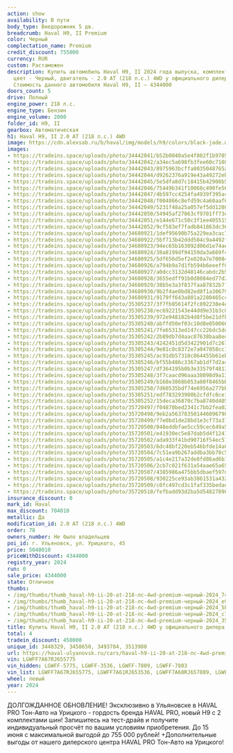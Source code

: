 ```yaml
---
action: show
availability: В пути
body_type: Внедорожник 5 дв.
breadcrumb: Haval H9, II Premium
color: Черный
complectation_name: Premium
credit_discount: 755000
currency: RUR
custom: Растаможен
description: Купить автомобиль Haval H9, II 2024 года выпуска, комплектация Premium,
  цвет - Черный, двигатель - 2.0 AT (218 л.с.) 4WD у официального дилера в г. Ульяновск.
  Стоимость данного автомобиля Haval H9, II – 4344000
doors_count: 5
drive: Полный
engine_power: 218 л.с.
engine_type: Бензин
engine_volume: 2000
folder_id: H9, II
gearbox: Автоматическая
h1: Haval H9, II 2.0 AT (218 л.с.) 4WD
image: https://cdn.alexsab.ru/b/haval/img/models/h9/colors/black-jade.webp
images:
- https://tradeins.space/uploads/photo/34442041/b52b0040a5e4f802f1b9705a4c57492c.jpg
- https://tradeins.space/uploads/photo/34442042/a34ec5a698fb3fee60c7108f45be95a2.jpg
- https://tradeins.space/uploads/photo/34442043/8975963bcffa8035048765a9c7e5b68a.jpg
- https://tradeins.space/uploads/photo/34442044/d9262376a919e43a49272eb0dedc7152.jpg
- https://tradeins.space/uploads/photo/34442045/5e5dfa8d7c18415b42908b5ae4535e1e.jpg
- https://tradeins.space/uploads/photo/34442046/75449b341f10068c490fe564a0b021d0.jpg
- https://tradeins.space/uploads/photo/34442047/4b597cc4254fa4939f395a4603bb9d23.jpg
- https://tradeins.space/uploads/photo/34442048/f004866c8efd59c4a60aaf6547a0db6e.jpg
- https://tradeins.space/uploads/photo/34442049/5231f48a25a057ef5dd12089197e2a81.jpg
- https://tradeins.space/uploads/photo/34442050/54945af27863cf9701ff73e77031cf85.jpg
- https://tradeins.space/uploads/photo/34442051/e144e671c50c3f1ee405515ba0a07f57.jpg
- https://tradeins.space/uploads/photo/34442052/9cf583ef7fadb841863dc36a4e45ad6d.jpg
- https://tradeins.space/uploads/photo/34680921/1def95690b75a229ea3cac7b78744efc.jpg
- https://tradeins.space/uploads/photo/34680922/5bf713b42ddd584c9a4492f52293a843.jpg
- https://tradeins.space/uploads/photo/34680923/94ec65b163092d06d1e74aee23c9df84.jpg
- https://tradeins.space/uploads/photo/34680924/38a8199df94159da3a669f4b2d87a984.jpg
- https://tradeins.space/uploads/photo/34680925/5df656d5ef2e820a7e700847539c3664.jpg
- https://tradeins.space/uploads/photo/34680926/a794b9a7d1fb594b6eeeff035b7296d8.jpg
- https://tradeins.space/uploads/photo/34680927/a0dcc3132d48146cabdc2b5b55fc6232.jpg
- https://tradeins.space/uploads/photo/34680928/3655edff91b0d8084ed77d2ba93fcaf5.jpg
- https://tradeins.space/uploads/photo/34680929/38b5e3a3f837faa87832b7fa74fe9ac0.jpg
- https://tradeins.space/uploads/photo/34680930/9b2f4ae0bd82ed8f1a30679d90c75b33.jpg
- https://tradeins.space/uploads/photo/34680931/9179ff643a801a2280465ccd728ccb42.jpg
- https://tradeins.space/uploads/photo/35305237/3f7fb85614f2fc892238e4e02704570a.jpg
- https://tradeins.space/uploads/photo/35305238/ec69221543e44dd9e31b3c07c84bc710.jpg
- https://tradeins.space/uploads/photo/35305239/972e948182b4d8f5be21dfb3b5106620.jpg
- https://tradeins.space/uploads/photo/35305240/abffd50ef03c10d8e0500667f464a138.jpg
- https://tradeins.space/uploads/photo/35305241/7fe65313ed147cc226dc5dd30d460a74.jpg
- https://tradeins.space/uploads/photo/35305242/2b89db7d4aac87638baa8ed4353cee7d.jpg
- https://tradeins.space/uploads/photo/35305243/4242451d5d3422901d7c267801302d0f.jpg
- https://tradeins.space/uploads/photo/35305244/9e81c0c8372e7a047058cc1e52b6cc71.jpg
- https://tradeins.space/uploads/photo/35305245/ac91db57310c864455b61eb2493ffc33.jpg
- https://tradeins.space/uploads/photo/35305246/bf55b486c3367ab1df7d2a48a234ae43.jpg
- https://tradeins.space/uploads/photo/35305247/df364195b0b3e33579f4813ebe8b92a8.jpg
- https://tradeins.space/uploads/photo/35305248/3f7caacd96aaa38098d9a137d26f7c03.jpg
- https://tradeins.space/uploads/photo/35305249/b168e3868b053a80f8465bb1c43e0658.jpg
- https://tradeins.space/uploads/photo/35305250/7d60535bdf74e6956a277bb46f9036fb.jpg
- https://tradeins.space/uploads/photo/35305251/edf783293900b2cfdfc0ce12c520bfc8.jpg
- https://tradeins.space/uploads/photo/35305252/15deca36870c7ba8740d405739093075.jpg
- https://tradeins.space/uploads/photo/35720497/f04870bed2341c7bb2fea02978666dac.jpg
- https://tradeins.space/uploads/photo/35720498/9eb2a563783501446096798d891a7f66.jpg
- https://tradeins.space/uploads/photo/35720499/f7e0bd1de28bd1e3cf73a3727ef49e98.jpg
- https://tradeins.space/uploads/photo/35720500/048eddbfae5cc59cec649a534c1c2246.jpg
- https://tradeins.space/uploads/photo/35720501/e41930ec5e87dab5d4f12418c64f9d77.jpg
- https://tradeins.space/uploads/photo/35720502/ada933f41bd90716f54ec57902b90e52.jpg
- https://tradeins.space/uploads/photo/35720503/6dc48bf220eb546bfde14a03ea1bec65.jpg
- https://tradeins.space/uploads/photo/35720504/7c51ea9b267addba3bb78c53035d58dc.jpg
- https://tradeins.space/uploads/photo/35720505/a1c4e217a32de8fd86ad6b1f199c5cb6.jpg
- https://tradeins.space/uploads/photo/35720506/2cb7c021f631a54aae65a652b7f0dd82.jpg
- https://tradeins.space/uploads/photo/35720507/4385986a475bb5dbaef597dcef4f2702.jpg
- https://tradeins.space/uploads/photo/35720508/930225ce93ab3861531a432f5d37b19d.jpg
- https://tradeins.space/uploads/photo/35720509/c0fc497cd3c1faf335bedade0ce9ad0e.jpg
- https://tradeins.space/uploads/photo/35720510/fefbadd93d2ba5d548278907519f5469.jpg
insurance_discount: 0
mark_id: Haval
max_discount: 704010
metallic: Да
modification_id: 2.0 AT (218 л.с.) 4WD
order: 78
owners_number: Не было владельцев
poi_id: г. Ульяновск, ул. Урицкого, 45
price: 5048010
priceWithDiscount: 4344000
registry_year: 2024
run: 0
sale_price: 4344000
state: Отличное
thumbs:
- /img/thumbs/thumb_haval-h9-ii-20-at-218-лс-4wd-premium-черный-2024_7492c_0.webp
- /img/thumbs/thumb_haval-h9-ii-20-at-218-лс-4wd-premium-черный-2024_e95a2_1.webp
- /img/thumbs/thumb_haval-h9-ii-20-at-218-лс-4wd-premium-черный-2024_5b68a_2.webp
- /img/thumbs/thumb_haval-h9-ii-20-at-218-лс-4wd-premium-черный-2024_c7152_3.webp
- /img/thumbs/thumb_haval-h9-ii-20-at-218-лс-4wd-premium-черный-2024_35e1e_4.webp
title: Купить Haval H9, II 2.0 AT (218 л.с.) 4WD у официального дилера в Ульяновске
total: 4
tradein_discount: 450000
unique_id: 3448329, 3458650, 3493784, 3513980
url: https://haval-ulyanovsk.ru/cars/haval-h9-ii-20-at-218-лс-4wd-premium-черный-2024/
vin: LGWFF7A67RJ655775
vin_hidden: LGWFF-5775, LGWFF-3536, LGWFF-7809, LGWFF-7803
vin_list: LGWFF7A67RJ655775, LGWFF7A61RJ653536, LGWFF7A68RJ657809, LGWFF7A67RJ657803
wheel: левый
year: 2024
---
```

<p>
 ДОЛГОЖДАННОЕ ОБНОВЛЕНИЕ! Эксклюзивно в Ульяновске в HAVAL PRO Тон-Авто на Урицкого - гордость бренда HAVAL PRO, новый H9 с 2 комплектами шин! Запишитесь на тест-драйв и получите индивидуальный просчёт по вашим условиям приобретения. До 15 июня с максимальной выгодой до 755 000 рублей! +Дополнительные выгоды от нашего дилерского центра HAVAL PRO Тон-Авто на Урицкого!
</p>
<p>
</p>
<p>
</p>
